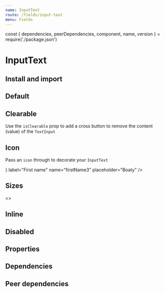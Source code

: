 ```yaml
---
name: InputText
route: /fields/input-text
menu: Fields
---
```


const { dependencies, peerDependencies, component, name, version } = require('./package.json')

# InputText

<TagVersion version={version} name={name} />

## Install and import

<Usage component={component} name={name} peerDependencies={peerDependencies} />

## Default

<Playground>
  <Form initialValues={{}}>
    <ConnectedField
      name="firstName"
      component={InputText}
      placeholder="Boaty"
      label="First name"
      required
    />
  </Form>
</Playground>

## Clearable

Use the `isClearable` prop to add a cross button to remove the content (value) of the `TextInput`

<Playground>
  <Form initialValues={{ firstName2: 'Trevor' }}>
    <ConnectedField
      component={InputText}
      isClearable
      label="First name"
      name="firstName2"
      placeholder="Boaty"
    />
  </Form>
</Playground>

## Icon

Pass an `icon` through to decorate your `InputText`

<Playground>
  <Form initialValues={{}}>
    <ConnectedField
      component={InputText}
      icon={<AvatarIcon color="light.100" />}
      label="First name"
      name="firstName3"
      placeholder="Boaty"
    />
  </Form>
</Playground>

## Sizes

<Playground>
  <Form initialValues={{}}>
    <>
      <ConnectedField
        component={InputText}
        label="I'm a small sized field"
        mb="xl"
        name="small"
        placeholder="Placeholder"
        size="sm"
      />
      <ConnectedField
        component={InputText}
        label="I'm a medium sized field"
        mb="xl"
        name="medium"
        placeholder="Placeholder"
        size="md"
      />
      <ConnectedField
        component={InputText}
        label="I'm a large sized field which is my default size"
        mb="xl"
        name="large"
        placeholder="Placeholder"
      />
    </>
  </Form>
</Playground>

## Inline

<Playground>
  <Form initialValues={{ firstName4: 'Trevor' }}>
    <ConnectedField
      component={InputText}
      flexDirection="row"
      label="First name"
      name="firstName4"
      placeholder="Boaty"
      required
    />
  </Form>
</Playground>

## Disabled

<Playground>
  <Form initialValues={{ firstName5: 'Trevor' }}>
    <ConnectedField
      component={InputText}
      disabled
      label="First name"
      name="firstName5"
      placeholder="Boaty"
      required
    />
  </Form>
</Playground>

## Properties

<Props of={InputText} />

## Dependencies

<Dependencies dependencies={dependencies} />

## Peer dependencies

<Dependencies dependencies={peerDependencies} />
